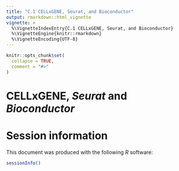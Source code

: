 ```yaml
---
title: "C.1 CELLxGENE, Seurat, and Bioconductor"
output: rmarkdown::html_vignette
vignette: >
  %\VignetteIndexEntry{C.1 CELLxGENE, Seurat, and Bioconductor}
  %\VignetteEngine{knitr::rmarkdown}
  %\VignetteEncoding{UTF-8}
---
```


```r
knitr::opts_chunk$set(
  collapse = TRUE,
  comment = "#>"
)
```

# CELLxGENE, _Seurat_ and _Bioconductor_

# Session information

This document was produced with the following *R* software:

```r
sessionInfo()
```
